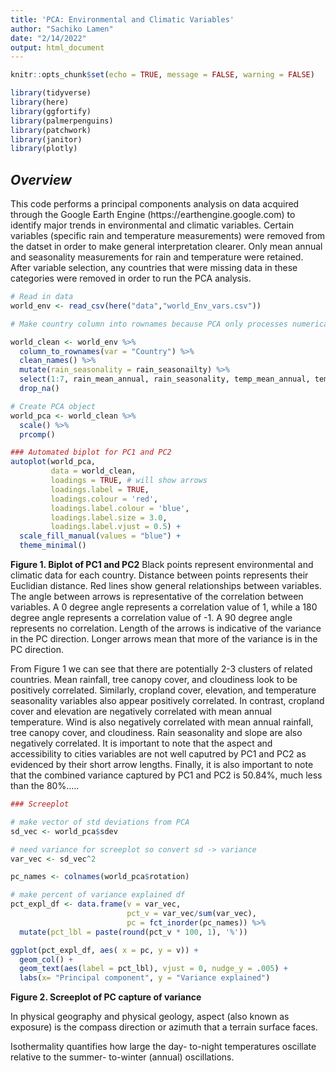 ```yaml
---
title: 'PCA: Environmental and Climatic Variables'
author: "Sachiko Lamen"
date: "2/14/2022"
output: html_document
---
```


```r
knitr::opts_chunk$set(echo = TRUE, message = FALSE, warning = FALSE)

library(tidyverse)
library(here)
library(ggfortify)
library(palmerpenguins)
library(patchwork)
library(janitor)
library(plotly)
```

## *Overview* 
This code performs a principal components analysis on data acquired through the Google Earth Engine (https://earthengine.google.com) to identify major trends in environmental and climatic variables. 
Certain variables (specific rain and temperature measurements) were removed from the datset in order to make general interpretation clearer. Only mean annual and seasonality measurements for rain and temperature were retained. After variable selection, any countries that were missing data in these categories were removed in order to run the PCA analysis.

```r
# Read in data
world_env <- read_csv(here("data","world_Env_vars.csv")) 

# Make country column into rownames because PCA only processes numerical values. Remove rows containing NA values (otherwise PCA will not work). For clarity, select only rain and temperature columns that give annual and seasonality measurements.

world_clean <- world_env %>%
  column_to_rownames(var = "Country") %>%
  clean_names() %>%
  mutate(rain_seasonality = rain_seasonailty) %>%
  select(1:7, rain_mean_annual, rain_seasonality, temp_mean_annual, temp_seasonality, wind, cloudiness) %>%
  drop_na() 
```

```r
# Create PCA object
world_pca <- world_clean %>%
  scale() %>%
  prcomp()

### Automated biplot for PC1 and PC2
autoplot(world_pca, 
         data = world_clean,
         loadings = TRUE, # will show arrows
         loadings.label = TRUE,
         loadings.colour = 'red',
         loadings.label.colour = 'blue',
         loadings.label.size = 3.0,
         loadings.label.vjust = 0.5) +
  scale_fill_manual(values = "blue") +
  theme_minimal()

```

**Figure 1. Biplot of PC1 and PC2** Black points represent environmental and climatic data for each country. Distance between points represents their Euclidian distance. Red lines show general relationships between variables. The angle between arrows is representative of the correlation between variables. A 0 degree angle represents a correlation value of 1, while a 180 degree angle represents a correlation value of -1. A 90 degree angle represents no correlation. Length of the arrows is indicative of the variance in the PC direction. Longer arrows mean that more of the variance is in the PC direction. 

From Figure 1 we can see that there are potentially 2-3 clusters of related countries. Mean rainfall, tree canopy cover, and cloudiness look to be positively correlated. Similarly, cropland cover, elevation, and temperature seasonality variables also appear positively correlated. In contrast, cropland cover and elevation are negatively correlated with mean annual temperature. Wind is also negatively correlated with mean annual rainfall, tree canopy cover, and cloudiness. Rain seasonality and slope are also negatively correlated. It is important to note that the aspect and accessibility to cities variables are not well caputred by PC1 and PC2 as evidenced by their short arrow lengths. Finally, it is also important to note that the combined variance captured by PC1 and PC2 is 50.84%, much less than the 80%.....
```r
### Screeplot

# make vector of std deviations from PCA
sd_vec <- world_pca$sdev

# need variance for screeplot so convert sd -> variance
var_vec <- sd_vec^2

pc_names <- colnames(world_pca$rotation)

# make percent of variance explained df
pct_expl_df <- data.frame(v = var_vec,
                          pct_v = var_vec/sum(var_vec),
                          pc = fct_inorder(pc_names)) %>%
  mutate(pct_lbl = paste(round(pct_v * 100, 1), '%'))

ggplot(pct_expl_df, aes( x = pc, y = v)) +
  geom_col() + 
  geom_text(aes(label = pct_lbl), vjust = 0, nudge_y = .005) +
  labs(x= "Principal component", y = "Variance explained")
```

**Figure 2. Screeplot of PC capture of variance** 

In physical geography and physical geology, aspect (also known as exposure) is the compass direction or azimuth that a terrain surface faces.

Isothermality quantifies how large the day- to-night temperatures oscillate relative to the summer- to-winter (annual) oscillations.


